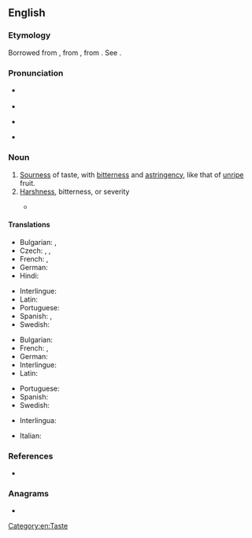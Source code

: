 ==English==

===Etymology===
Borrowed from {{bor|en|fr|acerbité}}, from {{etyl|la|en}} {{m|la|acerbitās||acerbity; harshness}}, from {{m|la|acerbus||bitter}}. See {{m|en|acerb}}.
{{root|en|ine-pro|*h₂eḱ-}}

===Pronunciation===
* {{a|UK}} {{IPA|en|/əˈsɜːbɪti/}}
* {{audio|en|en-uk-acerbity.ogg|Audio (UK)}}
* {{a|US}} {{IPA|en|/əˈsɝbɪdi/}}
* {{audio|en|en-us-acerbity.ogg|Audio (US)}}

===Noun===
{{en-noun|~}}

# [[sourness|Sourness]] of taste, with [[bitterness]] and [[astringency]], like that of [[unripe]] fruit.
# [[harshness|Harshness]], bitterness, or severity
#: {{ux|en|'''acerbity''' of temper, of language, of pain}}
#* {{quote-book|en|year=1905|author=[[w:Emma Orczy|Baroness Emmuska Orczy]]
|title=[[w:The Case of Miss Elliott|The Case of Miss Elliott]]
|chapter=1|url=http://openlibrary.org/works/OL8479084W
|passage=“Well&thinsp;?” I repeated with some '''acerbity'''. I had been wondering for the last ten minutes how many more knots he would manage to make in that same bit of string before he actually started undoing them again.}}

====Translations====
{{trans-top|sourness}}
* Bulgarian: {{t|bg|стипчивост}}, {{t|bg|тръпчивост}}
* Czech: {{t|cs|hořkost|f}}, {{t|cs|kyselost|f}}, {{t|cs|trpkost|f}}
* French: {{t+|fr|acerbité|f}}, {{t+|fr|amertume|f}}
* German: {{t|de|Sauerkeit|f}}
* Hindi: {{t+|hi|कसैलापन}}
{{trans-mid}}
* Interlingue: {{t|ie|acerbitá}}
* Latin: {{t|la|acerbitās|f}}
* Portuguese: {{t|pt|acerbidade|f}}
* Spanish: {{t+|es|acerbidad|f}}, {{t+|es|amargura|f}}
* Swedish: {{t|sv|syrlighet}}
{{trans-bottom}}

{{trans-top|harshness}}
* Bulgarian: {{t+|bg|саркастичност}}
* French: {{t+|fr|acerbité|f}}, {{t+|fr|amertume|f}}
* German: {{t+|de|Bitterkeit|f}}
* Interlingue: {{t|ie|acerbitá}}
* Latin: {{t|la|acerbitās|f}}
{{trans-mid}}
* Portuguese: {{t|pt|acerbidade|f}}
* Spanish: {{t+|es|acerbidad|f}}
* Swedish: {{t+|sv|bitterhet}}
{{trans-bottom}}

{{checktrans-top}}
* Interlingua: {{t-check|ia|acerbitate}}
{{trans-mid}}
* Italian: {{t+check|it|amarezza|f}}
{{trans-bottom}}

===References===
* {{R:Webster 1913}}

===Anagrams===
* {{anagrams|en|a=abceirty|cyberati}}

[[Category:en:Taste]]